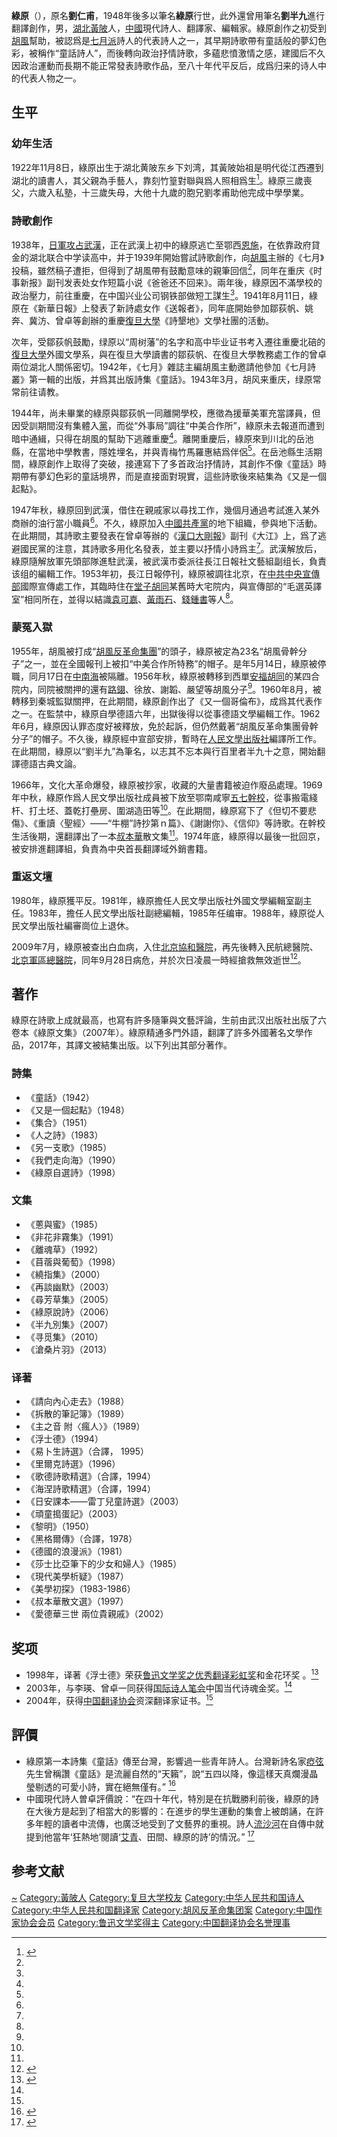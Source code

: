 {{Otheruses|other=名为刘仁甫的其他人物|刘仁甫}}
{{Infobox writer <!-- see Template:Infobox writer -->
| 图像 =
| 图像大小 = 250px
| 图像说明 = 绿原资料像
| 姓名 = 绿原
| 原文名称 =
| 字 =
| 号 =
| 笔名 = 绿原，刘半九
| 原名 = 刘仁甫
| 出生 = {{birth date|1922|11|8}}
| 出生地点 = {{ROC-1912}}[[湖北省|湖北省]][[黄陂县|黄陂县]]
| 逝世 = {{death date and age|2009|9|29|1922|11|8}}
| 逝世地点 = {{PRC}}[[北京市|北京市]]北京军区总医院
| 居处 =
| 职业 = [[翻译家|翻译家]]、[[诗人|诗人]]
| 国籍 = {{PRC}}
| 种族 = [[汉族|汉族]]
| 公民权 =
| 语言 = [[中文|中文]]、[[英文|英文]]、[[德文|德文]]（自修）
| 教育程度 = [[大学|大学]]外文专业
| 母校 = [[复旦大学|复旦大学]]
| 创作时期 = 1941年 - 2009年
| 体裁 = [[诗歌|诗歌]]
| 主题 =
| 文学运动 =
| 代表作 = 《童话》（诗集）<br />《又是一个起点》（诗集）<br />《人之诗》（诗集）<br />《[[叔本华|叔本华散文集]]》（德文译著）<br />《[[浮士德|浮士德]]》（德文译著）
| 父母 =
| 配偶 = <!-- {{marriage|姓名|年份}} -->
| 伴侣 =
| 子女 =
| 亲属 =
| 受影响于 =
| 施影响于 =
| 奖项 = {{Awards|award=[[鲁迅文学奖|鲁迅文学奖]] |year=1998年 |title=优秀翻译彩虹奖（《浮士德》）}}{{Awards|award = {{tsl|en|Struga Poetry Evenings|斯特鲁加国际诗歌节}} |year=1998年 |title= 金花环奖}}{{Awards|award = 第八届国际华文诗人笔会 |year=2003年 |title= 中国当代诗魂金奖}}{{Awards|award=[[中国翻译协会|中国翻译协会]] |year=2004年 |title=资深翻译家 }}
| 官方网站 = <!-- {{URL|website}} -->
| 签名 = <!-- 不需要加[[file:|128px]] -->
}}

'''綠原'''（{{bd|1922年|11月8日|2009年|9月26日|catIdx=L刘}}），原名'''劉仁甫'''，1948年後多以筆名'''綠原'''行世，此外還曾用筆名'''劉半九'''進行翻譯創作，男，[[湖北|湖北]][[黃陂|黃陂]]人，[[中华人民共和国|中國]]現代詩人、翻譯家、編輯家。綠原創作之初受到[[胡風|胡風]]幫助，被認爲是[[七月派|七月派]]詩人的代表詩人之一，其早期詩歌帶有童話般的夢幻色彩，被稱作“童話詩人”，而後轉向政治抒情詩歌，多蘊悲憤激情之感，建國后不久因政治運動而長期不能正常發表詩歌作品，至八十年代平反后，成爲归来的诗人中的代表人物之一。

== 生平 ==
=== 幼年生活 ===
1922年11月8日，綠原出生于湖北黄陂东乡下刘湾，其黃陂始祖是明代從江西遷到湖北的讀書人，其父親為手藝人，靠刻竹篁對聯與爲人照相爲生<ref name="余玮">{{Cite journal |title=绿原：诗坛上的“绿林好汉” |author=余玮 |url=http://www.literature.org.cn/Article.aspx?id=20132 |journal=《文史精华》 |issue=9 |year=2007 }}{{Dead link|date=2019年4月 |bot=InternetArchiveBot |fix-attempted=yes }}</ref>。綠原三歲喪父，六歲入私塾，十三歲失母，大他十九歲的胞兄劉孝甫助他完成中學學業。

=== 詩歌創作 ===
1938年，[[武漢會戰|日軍攻占武漢]]，正在武漢上初中的綠原逃亡至鄂西[[恩施市|恩施]]，在依靠政府貸金的湖北联合中学读高中，并于1939年開始嘗試詩歌創作，向[[胡風|胡風]]主辦的《七月》投稿，雖然稿子遭拒，但得到了胡風帶有鼓勵意味的親筆回信<ref name="余玮"></ref>，同年在重庆《时事新报》副刊发表处女作短篇小说《爸爸还不回来》。兩年後，綠原因不滿學校的政治壓力，前往重慶，在中国兴业公司钢铁部做短工謀生<ref name="余玮"></ref>。1941年8月11日，綠原在《新華日報》上發表了新詩處女作《送報者》，同年底開始參加鄒荻帆、姚奔、冀汸、曾卓等創辦的重慶[[復旦大學|復旦大學]]《詩墾地》文學社團的活動。

次年，受鄒荻帆鼓勵，绿原以“周树藩”的名字和高中毕业证书考入遷往重慶北碚的[[復旦大學|復旦大學]]外國文學系，與在復旦大學讀書的鄒荻帆、在復旦大學教務處工作的曾卓兩位湖北人關係密切。1942年，《七月》雜誌主編胡風主動邀請他參加《七月詩叢》第一輯的出版，并爲其出版詩集《童話》。1943年3月，胡风来重庆，绿原常常前往请教。

1944年，尚未畢業的綠原與鄒荻帆一同離開學校，應徵為援華美軍充當譯員，但因受訓期間沒有集體入[[國民黨|黨]]，而從“外事局”調往“中美合作所”，綠原未去報道而遭到暗中通緝，只得在胡風的幫助下逃離重慶<ref name="余玮"></ref>。離開重慶后，綠原來到川北的岳池縣，在當地中學教書，隱姓埋名，并與青梅竹馬羅惠結爲伴侶<ref name="余玮"></ref>。在岳池縣生活期間，綠原創作上取得了突破，接連寫下了多首政治抒情詩，其創作不像《童話》時期帶有夢幻色彩的童話境界，而是直接面對現實，這些詩歌後來結集為《又是一個起點》。

1947年秋，綠原回到武漢，借住在親戚家以尋找工作，幾個月通過考試進入某外商辦的油行當小職員<ref name="余玮"></ref>。不久，綠原加入[[中國共產黨|中國共產黨]]的地下組織，參與地下活動。在此期間，其詩歌主要發表在曾卓等辦的《[[長江日報|漢口大剛報]]》副刊《大江》上，爲了逃避國民黨的注意，其詩歌多用化名發表，並主要以抒情小詩爲主<ref name="余玮"></ref>。武漢解放后，綠原隨解放軍先頭部隊進駐武漢，被武漢市委派往長江日報社文藝組副组长，負責该组的編輯工作。1953年初，長江日報停刊，綠原被調往北京，在[[中共中央宣傳部|中共中央宣傳部]]國際宣傳處工作，其臨時住在[[堂子胡同|堂子胡同]]某舊時大宅院内，與宣傳部的“毛選英譯室”相同所在，並得以結識[[袁可嘉|袁可嘉]]、[[黄爱_(翻译家)|黃雨石]]、[[錢鍾書|錢鍾書]]等人<ref name="余玮"></ref>。

=== 蒙冤入獄 ===
1955年，胡風被打成“[[胡風反革命集團|胡風反革命集團]]”的頭子，綠原被定為23名“胡風骨幹分子”之一，並在全國報刊上被扣“中美合作所特務”的帽子。是年5月14日，綠原被停職，同月17日在[[中南海|中南海]]被隔離。1956年秋，綠原被轉移到西單[[安福胡同|安福胡同]]的某四合院内，同院被關押的還有[[路翎|路翎]]、徐放、謝韜、嚴望等胡風分子<ref name="余玮"></ref>。1960年8月，被轉移到秦城監獄關押，在此期間，綠原創作出了《又一個哥倫布》，成爲其代表作之一。在監禁中，綠原自學德語六年，出獄後得以從事德語文學編輯工作。1962年6月，綠原因认罪态度好被釋放，免於起訴，但仍然戴著“胡風反革命集團骨幹分子”的帽子。不久後，綠原經中宣部安排，暫時在[[人民文學出版社|人民文學出版社]]編譯所工作。在此期間，綠原以“劉半九”為筆名，以志其不忘本與行百里者半九十之意，開始翻譯德語古典文論。

1966年，文化大革命爆發，綠原被抄家，收藏的大量書籍被迫作廢品處理。1969年中秋，綠原作爲人民文學出版社成員被下放至鄂南咸寧[[五七幹校|五七幹校]]，從事搬電綫杆、打土坯、蓋乾打壘房、圍湖造田等<ref name="余玮"></ref>。在此期間，綠原寫下了《但切不要悲傷》、《重讀〈聖經〉——“牛棚”詩抄第ｎ篇》、《謝謝你》、《信仰》等詩歌。在幹校生活後期，還翻譯出了一本[[叔本華|叔本華]]散文集<ref name="余玮"></ref>。1974年底，綠原得以最後一批回京，被安排進翻譯組，負責為中央首長翻譯域外銷書籍。

=== 重返文壇 ===
1980年，綠原獲平反。1981年，綠原擔任人民文學出版社外國文學編輯室副主任。1983年，擔任人民文學出版社副總編輯，1985年任编审。1988年，綠原從人民文學出版社編審崗位上退休。

2009年7月，綠原被查出白血病，入住[[北京協和醫院|北京協和醫院]]，再先後轉入民航總醫院、[[中國人民解放軍陸軍總醫院|北京軍區總醫院]]，同年9月28日病危，并於次日凌晨一時經搶救無效逝世<ref>{{Cite news |url=http://www.chinanews.com/cul/news/2009/09-30/1894547.shtml |title=“七月派”诗人绿原逝世 曾在40年代广受关注 |work=《北京青年报》 |accessdate=2018-08-24 |archive-date=2018-08-24 |archive-url=https://web.archive.org/web/20180824183439/http://www.chinanews.com/cul/news/2009/09-30/1894547.shtml |dead-url=no }}</ref>。

== 著作 ==
綠原在詩歌上成就最高，也寫有許多隨筆與文藝評論，生前由武汉出版社出版了六卷本《綠原文集》（2007年）。綠原精通多門外語，翻譯了許多外國著名文學作品，2017年，其譯文被結集出版。以下列出其部分著作。

=== 詩集 ===
* 《童話》（1942）
* 《又是一個起點》（1948）
* 《集合》（1951）
* 《人之詩》（1983）
* 《另一支歌》（1985）
* 《我們走向海》（1990）
* 《綠原自選詩》（1998）

=== 文集 ===
* 《蔥與蜜》（1985）
* 《非花非霧集》（1991）
* 《離魂草》（1992）
* 《苜蓿與葡萄》（1998）
* 《繞指集》（2000）
* 《再談幽默》（2003）
* 《尋芳草集》（2005）
* 《綠原說詩》（2006）
* 《半九別集》（2007）
* 《寻觅集》（2010）
* 《滄桑片羽》（2013）

=== 译著 ===
* 《請向內心走去》（1988）
* 《拆散的筆記簿》（1989）
* 《主之音 附〈瘋人〉》（1989）
* 《浮士德》（1994）
* 《易卜生詩選》（合譯， 1995）
* 《里爾克詩選》（1996）
* 《歌德詩歌精選》（合譯，1994）
* 《海涅詩歌精選》（合譯，1994）
* 《日安課本——雷丁兒童詩選》（2003）
* 《頑童搗蛋記》（2003）
* 《黎明》（1950）
* 《黑格爾傳》（合譯，1978）
* 《德國的浪漫派》（1981）
* 《莎士比亞筆下的少女和婦人》（1985）
* 《現代美學析疑》（1987）
* 《美學初探》（1983-1986）
* 《叔本華散文選》（1997）
* 《愛德華三世 兩位貴親戚》（2002）

== 奖项 ==
* 1998年，译著《浮士德》荣获[[鲁迅文学奖|鲁迅文学奖之优秀翻译彩虹奖]]和{{tsl|en|Struga Poetry Evenings|斯特鲁加国际诗歌节}}金花环奖 。<ref name="cat">{{cite web|url=http://epaper.jinghua.cn/html/2009-09/30/content_468301.htm|title=著名诗人绿原患病逝世 决定丧事从简不举行告别仪式|accessdate=2009-09-30|publisher=京华网|work=|language=zh-hans|deadurl=yes|archiveurl=https://web.archive.org/web/20131213144056/http://epaper.jinghua.cn/html/2009-09/30/content_468301.htm|archivedate=2013-12-13}}</ref>
* 2003年，与李瑛、曾卓一同获得[[国际诗人笔会|国际诗人笔会]]中国当代诗魂金奖。<ref name="cat" />
* 2004年，获得[[中国翻译协会|中国翻译协会]]资深翻译家证书。<ref name="cat" />

== 評價 ==
* 綠原第一本詩集《童話》傳至台灣，影響過一些青年詩人。台灣新詩名家[[瘂弦|瘂弦]]先生曾稱讚《童話》是流麗自然的“天籟”，說“五四以降，像這樣天真爛漫晶瑩剔透的可愛小詩，實在絕無僅有。” <ref>{{Cite journal |title=《濺了血的〈童話〉》 |journal=《創世紀》 |issue=32}}</ref>
* 中國現代詩人曽卓評價說：“在四十年代，特別是在抗戰勝利前後，綠原的詩在大後方是起到了相當大的影響的：在進步的學生運動的集會上被朗誦，在許多年輕的讀者中流傳，也廣泛地受到了文藝界的重視。詩人[[流沙河_(文人)|流沙河]]在自傳中就提到他當年‘狂熱地’閱讀‘[[艾青|艾青]]、田間、綠原的詩’的情況。” <ref>{{Cite book |title=《綠原和他的詩——讀〈人之詩〉》 |author=曾卓}}</ref>

== 参考文献 ==
{{reflist}}

{{中国近现代文学}}
{{Navboxes 
| title  = 绿原在[[中国翻译协会|中国翻译协会]]的职务
| list1  =
{{中国翻译协会第五届全国理事会}}
}}
{{Navboxes 
| title  = 绿原在[[中国作家协会|中国作家协会]]的职务
| list1  =
{{中国作家协会第四届理事会}}
{{中国作家协会第六届全国委员会}}
{{中国作家协会第七届全国委员会}}
}}

{{Authority control}}
{{DEFAULTSORT:Lv绿}}
[[Category:刘姓|~]]
[[Category:黃陂人|Category:黃陂人]]
[[Category:复旦大学校友|Category:复旦大学校友]]
[[Category:中华人民共和国诗人|Category:中华人民共和国诗人]]
[[Category:中华人民共和国翻译家|Category:中华人民共和国翻译家]]
[[Category:胡风反革命集团案|Category:胡风反革命集团案]]
[[Category:中国作家协会会员|Category:中国作家协会会员]]
[[Category:鲁迅文学奖得主|Category:鲁迅文学奖得主]]
[[Category:中国翻译协会名誉理事|Category:中国翻译协会名誉理事]]